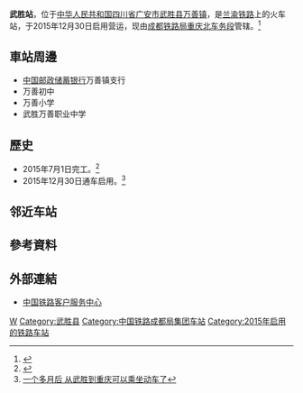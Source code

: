 {{Expand|time=2016-04-05T07:20:45+00:00}}
{{Distinguish|武胜关站}}
{{Infobox China railway station
|车站名称 = 武胜站
|图片 = 
|图片介绍 = 
|其他名称 = 
|车站拼音 = Wusheng
|英文名称 = Wusheng Railway Station
|车站代码 = 45257<ref>{{cite web|url=http://hyfw.12306.cn/hyinfo/action/FwcszsAction_index?type=1|title=营业站服务信息查询|publisher=[[中国铁路客户服务中心|中国铁路客户服务中心]]|accessdate=2017-10-11|archive-date=2016-11-06|archive-url=https://web.archive.org/web/20161106075157/http://hyfw.12306.cn/hyinfo/action/FwcszsAction_index?type=1|dead-url=no}}</ref>
|电报码 = WSE
|拼音码 = WSH
|车站位置 = [[四川省|四川省]][[广安市|广安市]][[武胜县|武胜县]][[万善镇|万善镇]]
|坐标 = {{coord|30|22|19.11|N|106|6|4.55|E|display=inline,title}}
|归属 = [[成都铁路局|成都铁路局]][[重庆北车务段|重庆北车务段]]
|线路 = [[兰渝铁路|兰渝铁路]]
|车站等级 = [[三等站_(中國)|三等站]]
|月台数目 = 3
|股道数目 = 6
}}
'''武胜站'''，位于[[中华人民共和国|中华人民共和国]][[四川省|四川省]][[广安市|广安市]][[武胜县|武胜县]][[万善镇|万善镇]]，是[[兰渝铁路|兰渝铁路]]上的火车站，于2015年12月30日启用营运，现由[[成都铁路局|成都铁路局]][[重庆北车务段|重庆北车务段]]管辖。<ref>{{cite news|author=刘湛|url=http://news.cnr.cn/native/city/20170324/t20170324_523675853.shtml|title=重庆北车务段品牌服务助老区人民温馨出行|publisher=[[中央人民广播电台|央广网]]|date=2017-03-24|accessdate=2017-10-11|archive-date=2019-09-28|archive-url=https://web.archive.org/web/20190928175207/http://news.cnr.cn/native/city/20170324/t20170324_523675853.shtml|dead-url=no}}</ref>

==車站周邊==
* [[中国邮政储蓄银行|中国邮政储蓄银行]]万善镇支行
* 万善初中
* 万善小学
* 武胜万善职业中学

==歷史==
* 2015年7月1日完工。<ref>{{Cite web |url=http://www.gazx.org/content/2015-4/16/201541617372762371.htm |title=兰渝铁路武胜火车站目前主体工程基本完成 |access-date=2016-04-05 |archive-date=2015-05-05 |archive-url=https://web.archive.org/web/20150505224533/http://www.gazx.org/content/2015-4/16/201541617372762371.htm |dead-url=no }}</ref>
* 2015年12月30日通车启用。<ref>[http://www.gazx.org/content/2016-3/16/2016316965269110.htm 一个多月后 从武胜到重庆可以乘坐动车了]</ref>

== 邻近车站 ==
{{start rail box|[[File:China_Railways.svg|16px]] [[中国铁路|中国铁路]]}}
{{s-inop|[[渭沱站|渭沱站]]|{{站|重庆北}}方向}}
{{s-line|[[兰渝铁路|兰渝铁路]]<br />← 40km 武胜站 24km →}}
{{s-inop|[[南充南站|南充南站]]|{{站|兰州东}}方向}}
{{end box}}

==參考資料==
{{reflist}}
==外部連結==
* [http://www.12306.cn/mormhweb/ 中国铁路客户服务中心]{{Wayback|url=http://www.12306.cn/mormhweb/ |date=20180205163941 }}
{{China-rail-stub}}
{{兰渝铁路}}
[[Category:广安市铁路车站|W]]
[[Category:武胜县|Category:武胜县]]
[[Category:中国铁路成都局集团车站|Category:中国铁路成都局集团车站]]
[[Category:2015年启用的铁路车站|Category:2015年启用的铁路车站]]